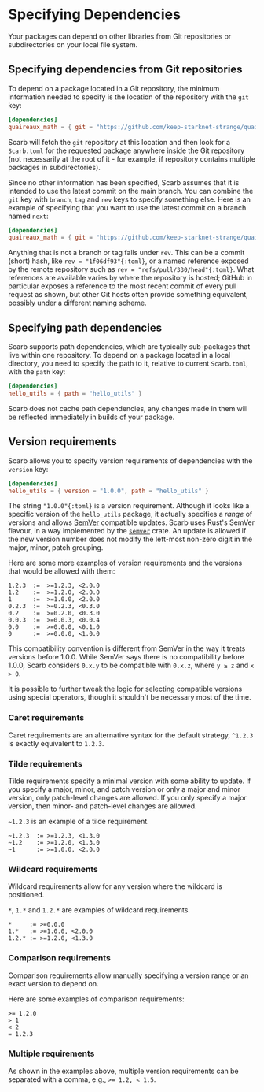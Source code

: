 # Specifying Dependencies

Your packages can depend on other libraries from Git repositories or subdirectories on your local file system.

## Specifying dependencies from Git repositories

To depend on a package located in a Git repository, the minimum information needed to specify is the location of the repository with the `git` key:

```toml copy /git/1
[dependencies]
quaireaux_math = { git = "https://github.com/keep-starknet-strange/quaireaux.git" }
```

Scarb will fetch the `git` repository at this location and then look for a `Scarb.toml` for the requested package anywhere inside the Git repository
(not necessarily at the root of it - for example, if repository contains multiple packages in subdirectories).

Since no other information has been specified, Scarb assumes that it is intended to use the latest commit on the main branch.
You can combine the `git` key with `branch`, `tag` and `rev` keys to specify something else.
Here is an example of specifying that you want to use the latest commit on a branch named `next`:

```toml copy /branch = "next"/
[dependencies]
quaireaux_math = { git = "https://github.com/keep-starknet-strange/quaireaux.git", branch = "next" }
```

Anything that is not a branch or tag falls under `rev`.
This can be a commit (short) hash, like `rev = "1f06df93"{:toml}`, or a named reference exposed by the remote repository such as `rev = "refs/pull/330/head"{:toml}`.
What references are available varies by where the repository is hosted; GitHub in particular exposes a reference to the most recent commit of every pull request as shown, but other Git hosts often provide something equivalent, possibly under a different naming scheme.

## Specifying path dependencies

Scarb supports path dependencies, which are typically sub-packages that live within one repository.
To depend on a package located in a local directory, you need to specify the path to it, relative to current `Scarb.toml`, with the `path` key:

```toml copy /path/1
[dependencies]
hello_utils = { path = "hello_utils" }
```

Scarb does not cache path dependencies, any changes made in them will be reflected immediately in builds of your package.

## Version requirements

Scarb allows you to specify version requirements of dependencies with the `version` key:

```toml copy /version = "1.0.0"/
[dependencies]
hello_utils = { version = "1.0.0", path = "hello_utils" }
```

The string `"1.0.0"{:toml}` is a version requirement.
Although it looks like a specific version of the `hello_utils` package, it actually specifies a _range_ of versions and allows [SemVer](https://semver.org/) compatible updates.
Scarb uses Rust's SemVer flavour, in a way implemented by the [`semver`](https://crates.io/crates/semver) crate.
An update is allowed if the new version number does not modify the left-most non-zero digit in the major, minor, patch grouping.

Here are some more examples of version requirements and the versions that would be allowed with them:

```
1.2.3  :=  >=1.2.3, <2.0.0
1.2    :=  >=1.2.0, <2.0.0
1      :=  >=1.0.0, <2.0.0
0.2.3  :=  >=0.2.3, <0.3.0
0.2    :=  >=0.2.0, <0.3.0
0.0.3  :=  >=0.0.3, <0.0.4
0.0    :=  >=0.0.0, <0.1.0
0      :=  >=0.0.0, <1.0.0
```

This compatibility convention is different from SemVer in the way it treats versions before 1.0.0.
While SemVer says there is no compatibility before 1.0.0, Scarb considers `0.x.y` to be compatible with `0.x.z`, where `y ≥ z` and `x > 0`.

It is possible to further tweak the logic for selecting compatible versions using special operators, though it shouldn't be necessary most of the time.

### Caret requirements

Caret requirements are an alternative syntax for the default strategy, `^1.2.3` is exactly equivalent to `1.2.3`.

### Tilde requirements

Tilde requirements specify a minimal version with some ability to update.
If you specify a major, minor, and patch version or only a major and minor version, only patch-level changes are allowed.
If you only specify a major version, then minor- and patch-level changes are allowed.

`~1.2.3` is an example of a tilde requirement.

```
~1.2.3  := >=1.2.3, <1.3.0
~1.2    := >=1.2.0, <1.3.0
~1      := >=1.0.0, <2.0.0
```

### Wildcard requirements

Wildcard requirements allow for any version where the wildcard is positioned.

`*`, `1.*` and `1.2.*` are examples of wildcard requirements.

```
*     := >=0.0.0
1.*   := >=1.0.0, <2.0.0
1.2.* := >=1.2.0, <1.3.0
```

### Comparison requirements

Comparison requirements allow manually specifying a version range or an exact version to depend on.

Here are some examples of comparison requirements:

```
>= 1.2.0
> 1
< 2
= 1.2.3
```

### Multiple requirements

As shown in the examples above, multiple version requirements can be separated with a comma, e.g., `>= 1.2, < 1.5`.
